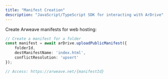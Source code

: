 ```yaml
---
title: "Manifest Creation"
description: "JavaScript/TypeScript SDK for interacting with ArDrive"
---
```


Create Arweave manifests for web hosting:

```typescript
// Create a manifest for a folder
const manifest = await arDrive.uploadPublicManifest({
    folderId,
    destManifestName: 'index.html',
    conflictResolution: 'upsert'
});

// Access: https://arweave.net/{manifestId}
```